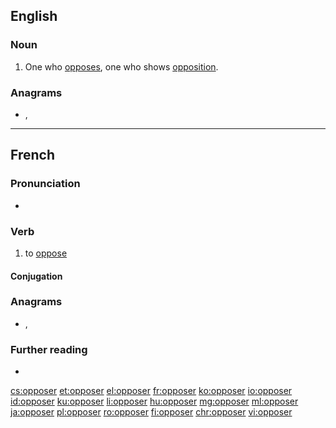 ==English==

===Noun===
{{en-noun}}

# One who [[oppose]]s, one who shows [[opposition]].

===Anagrams===
* {{l|en|poopers}}, {{l|en|propose}}

----

==French==

===Pronunciation===
* {{audio|Fr-opposer.ogg|audio|lang=fr}}

===Verb===
{{fr-verb}}

# to [[oppose]]

====Conjugation====
{{fr-conj-auto}}

===Anagrams===
* {{l|fr|propose}}, {{l|fr|proposé}}

===Further reading===
* {{R:TLFi}}

[[cs:opposer]]
[[et:opposer]]
[[el:opposer]]
[[fr:opposer]]
[[ko:opposer]]
[[io:opposer]]
[[id:opposer]]
[[ku:opposer]]
[[li:opposer]]
[[hu:opposer]]
[[mg:opposer]]
[[ml:opposer]]
[[ja:opposer]]
[[pl:opposer]]
[[ro:opposer]]
[[fi:opposer]]
[[chr:opposer]]
[[vi:opposer]]